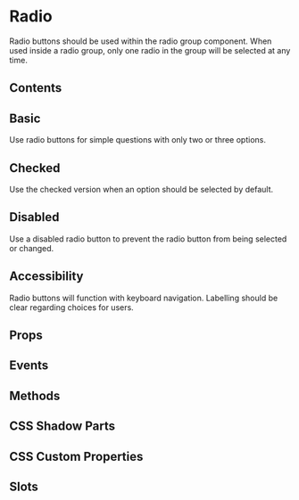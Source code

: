 # Radio

Radio buttons should be used within the radio group component. When used inside a radio group, only one radio in the group will be selected at any time.

## Contents

## Basic

Use radio buttons for simple questions with only two or three options.


<Basic />

## Checked

Use the checked version when an option should be selected by default.


<Checked />

## Disabled

Use a disabled radio button to prevent the radio button from being selected or changed.


<Disabled />

## Accessibility

Radio buttons will function with keyboard navigation. Labelling should be clear regarding choices for users.

## Props


<Props />

## Events


<Events />

## Methods


<Methods />

## CSS Shadow Parts


<Parts />

## CSS Custom Properties


<CustomProps />

## Slots


<Slots />
